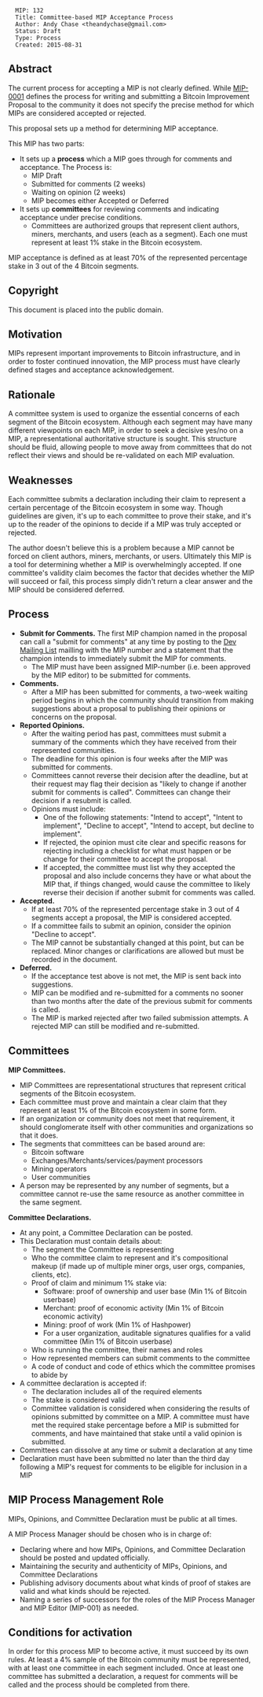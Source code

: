 <pre>
  MIP: 132
  Title: Committee-based MIP Acceptance Process
  Author: Andy Chase <theandychase@gmail.com>
  Status: Draft
  Type: Process
  Created: 2015-08-31
</pre>

== Abstract ==

The current process for accepting a MIP is not clearly defined. While [https://github.com/bitcoin/mips/blob/master/mip-0001.mediawiki MIP-0001] defines the process for writing and submitting a Bitcoin Improvement Proposal to the community it does not specify the precise method for which MIPs are considered accepted or rejected.

This proposal sets up a method for determining MIP acceptance.

This MIP has two parts:

* It sets up a '''process''' which a MIP goes through for comments and acceptance. The Process is:
** MIP Draft
** Submitted for comments (2 weeks)
** Waiting on opinion (2 weeks)
** MIP becomes either Accepted or Deferred
* It sets up '''committees''' for reviewing comments and indicating acceptance under precise conditions.
** Committees are authorized groups that represent client authors, miners, merchants, and users (each as a segment). Each one must represent at least 1% stake in the Bitcoin ecosystem.

MIP acceptance is defined as at least 70% of the represented percentage stake in 3 out of the 4 Bitcoin segments.

== Copyright ==

This document is placed into the public domain.

== Motivation ==

MIPs represent important improvements to Bitcoin infrastructure, and in order to foster continued innovation, the MIP process must have clearly defined stages and acceptance acknowledgement.

== Rationale ==

A committee system is used to organize the essential concerns of each segment of the Bitcoin ecosystem. Although each segment may have many different viewpoints on each MIP, in order to seek a decisive yes/no on a MIP, a representational authoritative structure is sought. This structure should be fluid, allowing people to move away from committees that do not reflect their views and should be re-validated on each MIP evaluation.

== Weaknesses ==

Each committee submits a declaration including their claim to represent a certain percentage of the Bitcoin ecosystem in some way. Though guidelines are given, it's up to each committee to prove their stake, and it's up to the reader of the opinions to decide if a MIP was truly accepted or rejected.

The author doesn't believe this is a problem because a MIP cannot be forced on client authors, miners, merchants, or users. Ultimately this MIP is a tool for determining whether a MIP is overwhelmingly accepted. If one committee's validity claim becomes the factor that decides whether the MIP will succeed or fail, this process simply didn't return a clear answer and the MIP should be considered deferred.

== Process ==

* '''Submit for Comments.''' The first MIP champion named in the proposal can call a &quot;submit for comments&quot; at any time by posting to the [https://lists.linuxfoundation.org/mailman/listinfo/bitcoin-dev Dev Mailing List] mailling with the MIP number and a statement that the champion intends to immediately submit the MIP for comments.
** The MIP must have been assigned MIP-number (i.e. been approved by the MIP editor) to be submitted for comments.
* '''Comments.'''
** After a MIP has been submitted for comments, a two-week waiting period begins in which the community should transition from making suggestions about a proposal to publishing their opinions or concerns on the proposal.
* '''Reported Opinions.'''
** After the waiting period has past, committees must submit a summary of the comments which they have received from their represented communities.
** The deadline for this opinion is four weeks after the MIP was submitted for comments.
** Committees cannot reverse their decision after the deadline, but at their request may flag their decision as &quot;likely to change if another submit for comments is called&quot;. Committees can change their decision if a resubmit is called.
** Opinions must include:
*** One of the following statements: &quot;Intend to accept&quot;, &quot;Intent to implement&quot;, &quot;Decline to accept&quot;, &quot;Intend to accept, but decline to implement&quot;.
*** If rejected, the opinion must cite clear and specific reasons for rejecting including a checklist for what must happen or be change for their committee to accept the proposal.
*** If accepted, the committee must list why they accepted the proposal and also include concerns they have or what about the MIP that, if things changed, would cause the committee to likely reverse their decision if another submit for comments was called.
* '''Accepted.'''
** If at least 70% of the represented percentage stake in 3 out of 4 segments accept a proposal, the MIP is considered accepted.
** If a committee fails to submit an opinion, consider the opinion &quot;Decline to accept&quot;.
** The MIP cannot be substantially changed at this point, but can be replaced. Minor changes or clarifications are allowed but must be recorded in the document.
* '''Deferred.'''
** If the acceptance test above is not met, the MIP is sent back into suggestions.
** MIP can be modified and re-submitted for a comments no sooner than two months after the date of the previous submit for comments is called.
** The MIP is marked rejected after two failed submission attempts. A rejected MIP can still be modified and re-submitted.

== Committees ==

'''MIP Committees.'''

* MIP Committees are representational structures that represent critical segments of the Bitcoin ecosystem.
* Each committee must prove and maintain a clear claim that they represent at least 1% of the Bitcoin ecosystem in some form.
* If an organization or community does not meet that requirement, it should conglomerate itself with other communities and organizations so that it does.
* The segments that committees can be based around are:
** Bitcoin software
** Exchanges/Merchants/services/payment processors
** Mining operators
** User communities
* A person may be represented by any number of segments, but a committee cannot re-use the same resource as another committee in the same segment.

'''Committee Declarations.''' 
* At any point, a Committee Declaration can be posted.
* This Declaration must contain details about:
** The segment the Committee is representing
** Who the committee claim to represent and it's compositional makeup (if made up of multiple miner orgs, user orgs, companies, clients, etc).
** Proof of claim and minimum 1% stake via:
*** Software: proof of ownership and user base (Min 1% of Bitcoin userbase)
*** Merchant: proof of economic activity (Min 1% of Bitcoin economic activity)
*** Mining: proof of work (Min 1% of Hashpower)
*** For a user organization, auditable signatures qualifies for a valid committee (Min 1% of Bitcoin userbase)
** Who is running the committee, their names and roles
** How represented members can submit comments to the committee
** A code of conduct and code of ethics which the committee promises to abide by
* A committee declaration is accepted if:
** The declaration includes all of the required elements
** The stake is considered valid
** Committee validation is considered when considering the results of opinions submitted by committee on a MIP. A committee must have met the required stake percentage before a MIP is submitted for comments, and have maintained that stake until a valid opinion is submitted.
* Committees can dissolve at any time or submit a declaration at any time
* Declaration must have been submitted no later than the third day following a MIP's request for comments to be eligible for inclusion in a MIP

== MIP Process Management Role ==

MIPs, Opinions, and Committee Declaration must be public at all times.

A MIP Process Manager should be chosen who is in charge of:

* Declaring where and how MIPs, Opinions, and Committee Declaration should be posted and updated officially.
* Maintaining the security and authenticity of MIPs, Opinions, and Committee Declarations
* Publishing advisory documents about what kinds of proof of stakes are valid and what kinds should be rejected.
* Naming a series of successors for the roles of the MIP Process Manager and MIP Editor (MIP-001) as needed.

== Conditions for activation ==

In order for this process MIP to become active, it must succeed by its own rules. At least a 4% sample of the Bitcoin community must be represented, with at least one committee in each segment included. Once at least one committee has submitted a declaration, a request for comments will be called and the process should be completed from there.

